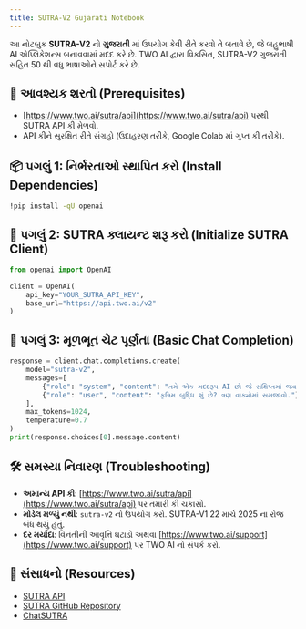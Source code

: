 ```yaml
---
title: SUTRA-V2 Gujarati Notebook
---
```


આ નોટબુક **SUTRA-V2** નો **ગુજરાતી** માં ઉપયોગ કેવી રીતે કરવો તે બતાવે છે, જે બહુભાષી AI એપ્લિકેશન્સ બનાવવામાં મદદ કરે છે. TWO AI દ્વારા વિકસિત, SUTRA-V2 ગુજરાતી સહિત 50 થી વધુ ભાષાઓને સપોર્ટ કરે છે.

## 🔧 આવશ્યક શરતો (Prerequisites)
- [https://www.two.ai/sutra/api](https://www.two.ai/sutra/api) પરથી SUTRA API કી મેળવો.
- API કીને સુરક્ષિત રીતે સંગ્રહો (ઉદાહરણ તરીકે, Google Colab માં ગુપ્ત કી તરીકે).

## 📦 પગલું 1: નિર્ભરતાઓ સ્થાપિત કરો (Install Dependencies)
```bash
!pip install -qU openai
```

## 🔐 પગલું 2: SUTRA ક્લાયન્ટ શરૂ કરો (Initialize SUTRA Client)
```python
from openai import OpenAI

client = OpenAI(
    api_key="YOUR_SUTRA_API_KEY",
    base_url="https://api.two.ai/v2"
)
```

## 💬 પગલું 3: મૂળભૂત ચેટ પૂર્ણતા (Basic Chat Completion)
```python
response = client.chat.completions.create(
    model="sutra-v2",
    messages=[
        {"role": "system", "content": "તમે એક મદદરૂપ AI છો જે સંક્ષિપ્તમાં જવાબ આપે છે."},
        {"role": "user", "content": "કૃત્રિમ બુદ્ધિ શું છે? ત્રણ વાક્યોમાં સમજાવો."}
    ],
    max_tokens=1024,
    temperature=0.7
)
print(response.choices[0].message.content)
```

## 🛠 સમસ્યા નિવારણ (Troubleshooting)
- **અમાન્ય API કી**: [https://www.two.ai/sutra/api](https://www.two.ai/sutra/api) પર તમારી કી ચકાસો.
- **મોડેલ મળ્યું નથી**: `sutra-v2` નો ઉપયોગ કરો. SUTRA-V1 22 માર્ચ 2025 ના રોજ બંધ થયું હતું.
- **દર મર્યાદા**: વિનંતીની આવૃત્તિ ઘટાડો અથવા [https://www.two.ai/support](https://www.two.ai/support) પર TWO AI નો સંપર્ક કરો.

## 📎 સંસાધનો (Resources)
- [SUTRA API](https://www.two.ai/sutra/api)
- [SUTRA GitHub Repository](https://github.com/sutra-dev/sutra-cookbook)
- [ChatSUTRA](https://chat.two.ai)